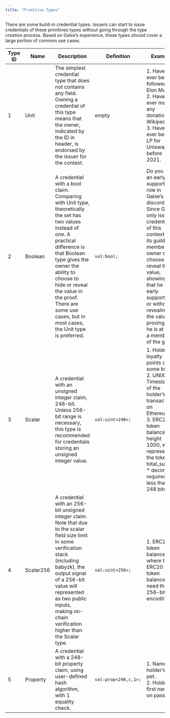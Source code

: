 ```yaml
---
title: "Primitive Types"
---
```


There are some build-in credential types. Issuers can start to issue credentials of these primitives types without going through the type creation process. Based on Galxe’s experience, these types should cover a large portion of common use cases.

| Type ID | Name      | Description                                                                                                                                                                                                                                                                                                         | Definition           | Example                                                                                                                                                                                                                                                                                                 |
| ------- | --------- | ------------------------------------------------------------------------------------------------------------------------------------------------------------------------------------------------------------------------------------------------------------------------------------------------------------------- | -------------------- | ------------------------------------------------------------------------------------------------------------------------------------------------------------------------------------------------------------------------------------------------------------------------------------------------------- |
| 1       | Unit      | The simplest credential type that does not contains any field. Owning a credential of this type means that the owner, indicated by the ID in header, is endorsed by the issuer for the context.                                                                                                                     | empty                | 1. Have you ever been followed by Elon Musk. <br/> 2. Have you ever made any donation to Wikipedia. <br/> 3. Have you ever been a LP for Uniswap V2 before 2021.                                                                                                                                        |
| 2       | Boolean   | A credential with a bool claim. Comparing with Unit type, theoretically the set has two values instead of one. A practical difference is that Boolean type gives the owner the ability to choose to hide or reveal the value in the proof. There are some use cases, but in most cases, the Unit type is preferred. | `val:bool;`          | Do you have an early supporter role in Galxe’s discord? <br/> Since Galxe only issues credentials of this context to its guild member, owner can choose to reveal this value, showing that he is an early supporter, or without revealing the value, proving that he is at least a member of the guild. |
| 3       | Scalar    | A credential with an unsigned integer claim, 248-bit. Unless 256-bit range is necessary, this type is recommended for credentials storing an unsigned integer value.                                                                                                                                                | `val:uint<248>;`     | 1. Holder’s loyalty points of some brand. <br/> 2. UNIX Timestamp of the holder’s first transaction on Ethereum. <br/> 3. ERC20 token balance on height 1000, when representing the token’s total_supply \* decimals requires less than 248 bits.                                                       |
| 4       | Scalar256 | A credential with an 256-bit unsigned integer claim. Note that due to the scalar field size limit in some verification stack (including babyzk), the output signal of a 256-bit value will represented as two public inputs, making on-chain verification higher than the Scalar type.                              | `val:uint<256>;`     | 1. ERC20 token balance, where the ERC20 token balance need the full 256-bit encoding.                                                                                                                                                                                                                   |
| 5       | Property  | A credential with a 248-bit property claim, using user-defined hash algorithm, with 1 equality check.                                                                                                                                                                                                               | `val:prop<248,c,1>;` | 1. Name of holder’s first pet. <br/> 2. Holder’s first name on passport.                                                                                                                                                                                                                                |
